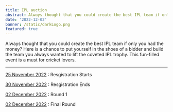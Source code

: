 ```yaml
---
title: IPL auction
abstract: Always thought that you could create the best IPL team if only you had the money? Here is a chance to put yourself in the shoes of a bidder and build the team you always wanted to lift the coveted IPL trophy. This fun-filled event is a must for cricket lovers.
date: '2022-12-02'
banner: /static/darkLogo.png
featured: true
---
```


Always thought that you could create the best IPL
team if only you had the money?
Here is a chance to put yourself in the shoes of a
bidder and build the team you always wanted to lift
the coveted IPL trophy.
This fun-filled event is a must for cricket lovers.

---

<u>25 November 2022</u> : Resgistration Starts

<u>30 November 2022</u> : Resgistration Ends

<u>02 December 2022</u> : Round 1

<u>02 December 2022</u> : Final Round
